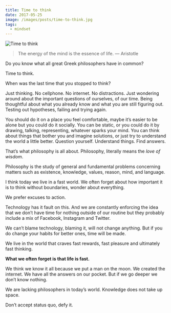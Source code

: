 ```yaml
---
title: Time to think
date: 2017-05-25
image: /images/posts/time-to-think.jpg
tags:
  - mindset
---
```


![Time to think](/images/posts/time-to-think.jpg)

> The energy of the mind is the essence of life. — Aristotle

Do you know what all great Greek philosophers have in common?

Time to think.

When was the last time that you stopped to think?

Just thinking. No cellphone. No internet. No distractions. Just wondering around about the important questions of ourselves, of our time. Being thoughtful about what you already know and what you are still figuring out. Testing out hypotheses, failing and trying again.

You should do it on a place you feel comfortable, maybe it’s easier to be alone but you could do it socially. You can be static, or you could do it by drawing, talking, representing, whatever sparks your mind. You can think about things that bother you and imagine solutions, or just try to understand the world a little better. Question yourself. Understand things. Find answers.

That’s what philosophy is all about. Philosophy, literally means the _love of wisdom_.

Philosophy is the study of general and fundamental problems concerning matters such as existence, knowledge, values, reason, mind, and language.

I think today we live in a fast world. We often forget about how important it is to think without boundaries, wonder about everything.

We prefer excuses to action.

Technology has it fault on this. And we are constantly enforcing the idea that we don’t have time for nothing outside of our routine but they probably include a mix of Facebook, Instagram and Twitter.

We can’t blame technology, blaming it, will not change anything. But if you do change your habits for better ones, time will be made.

We live in the world that craves fast rewards, fast pleasure and ultimately fast thinking.

**What we often forget is that life is fast.**

We think we know it all because we put a man on the moon. We created the internet. We have all the answers on our pocket. But if we go deeper we don’t know nothing.

We are lacking philosophers in today’s world. Knowledge does not take up space.

Don’t accept status quo, defy it.
